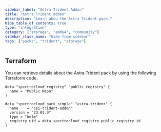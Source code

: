 ```yaml
---
sidebar_label: "Astra Trident Addon"
title: "Astra Trident Addon"
description: "Learn abou the Astra Trident pack."
hide_table_of_contents: true
type: "integration"
category: ["storage", "amd64", "community"]
sidebar_class_name: "hide-from-sidebar"
tags: ["packs", "trident", "storage"]
---
```


<Redirect to="/integrations/packs/?pack=docs/docs-content/integrations/csi-trident-addon" />

<PartialsComponent category="packs" name="trident" />

## Terraform

You can retrieve details about the Astra Trident pack by using the following Terraform code.

```hcl
data "spectrocloud_registry" "public_registry" {
  name = "Public Repo"
}

data "spectrocloud_pack_simple" "astra-trident" {
  name    = "csi-trident-addon"
  version = "23.01.0"
  type = "helm"
  registry_uid = data.spectrocloud_registry.public_registry.id
}
```
